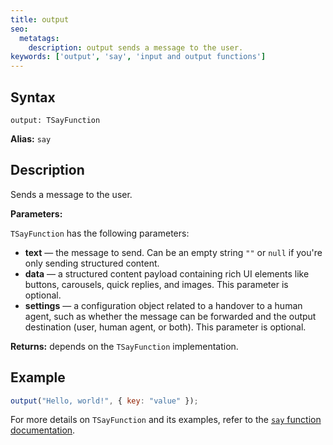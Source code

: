 ```yaml
---
title: output
seo:
  metatags:
    description: output sends a message to the user.
keywords: ['output', 'say', 'input and output functions']
---
```


## Syntax

`output: TSayFunction`

**Alias:** `say`

## Description

Sends a message to the user.

**Parameters:**

`TSayFunction` has the following parameters:

- **text** — the message to send. Can be an empty string `""` or `null` if you're only sending structured content.
- **data** — a structured content payload containing rich UI elements like buttons, carousels, quick replies, and images. This parameter is optional.
- **settings** — a configuration object related to a handover to a human agent, such as whether the message can be forwarded and the output destination (user, human agent, or both). This parameter is optional.

**Returns:** depends on the `TSayFunction` implementation.

## Example

```js
output("Hello, world!", { key: "value" });
```

For more details on `TSayFunction` and its examples, refer to the [`say` function documentation](/ai/for-developers/function-reference/input-and-output/say).